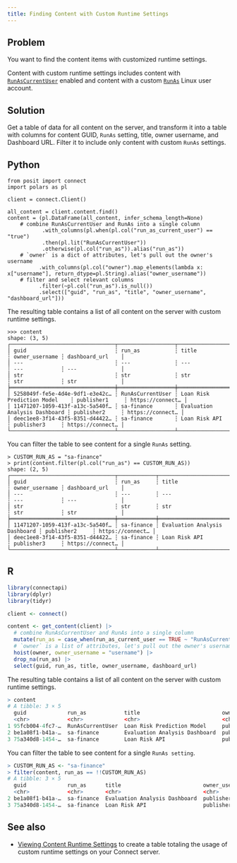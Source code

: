 ```yaml
---
title: Finding Content with Custom Runtime Settings
---
```


## Problem

You want to find the content items with customized runtime settings.

:::{.callout-note}
Content with custom runtime settings includes content with [`RunAsCurrentUser`](https://docs.posit.co/connect/admin/process-management/#runas-current) enabled and content with a custom [`RunAs`](https://docs.posit.co/connect/admin/process-management/#runas) Linux user account.
:::

## Solution

Get a table of data for all content on the server, and transform it into a table with columns for content GUID, `RunAs` setting, title, owner username, and Dashboard URL. Filter it to include only content with custom `RunAs` settings.

:::{.panel-tabset group="language"}

## Python

```.python
from posit import connect
import polars as pl

client = connect.Client()

all_content = client.content.find()
content = (pl.DataFrame(all_content, infer_schema_length=None)
    # combine RunAsCurrentUser and RunAs into a single column
           .with_columns(pl.when(pl.col("run_as_current_user") == "true")
           .then(pl.lit("RunAsCurrentUser"))
           .otherwise(pl.col("run_as")).alias("run_as"))
    # `owner` is a dict of attributes, let's pull out the owner's username
          .with_columns(pl.col("owner").map_elements(lambda x: x["username"], return_dtype=pl.String).alias("owner_username"))
    # filter and select relevant columns
          .filter(~pl.col("run_as").is_null())
          .select(["guid", "run_as", "title", "owner_username", "dashboard_url"]))
```

The resulting table contains a list of all content on the server with custom runtime settings.


```.python
>>> content
shape: (3, 5)
┌─────────────────────────────────┬──────────────────┬───────────────────────────────┬────────────────┬──────────────────┐
│ guid                            ┆ run_as           ┆ title                         ┆ owner_username ┆ dashboard_url    │
│ ---                             ┆ ---              ┆ ---                           ┆ ---            ┆ ---              │
│ str                             ┆ str              ┆ str                           ┆ str            ┆ str              │
╞═════════════════════════════════╪══════════════════╪═══════════════════════════════╪════════════════╪══════════════════╡
│ 5258049f-fe5e-4d4e-9df1-e3e42c… ┆ RunAsCurrentUser ┆ Loan Risk Prediction Model    ┆ publisher1     ┆ https://connect… │
│ 11471207-1059-413f-a13c-5a540f… ┆ sa-finance       ┆ Evaluation Analysis Dashboard ┆ publisher2     ┆ https://connect… │
│ deec1ee8-3f14-43f5-8351-d44422… ┆ sa-finance       ┆ Loan Risk API                 ┆ publisher3     ┆ https://connect… │
└─────────────────────────────────┴──────────────────┴───────────────────────────────┴────────────────┴──────────────────┘
```

You can filter the table to see content for a single `RunAs` setting.

```.python
> CUSTOM_RUN_AS = "sa-finance"
> print(content.filter(pl.col("run_as") == CUSTOM_RUN_AS))
shape: (2, 5)
┌─────────────────────────────────┬────────────┬───────────────────────────────┬────────────────┬──────────────────┐
│ guid                            ┆ run_as     ┆ title                         ┆ owner_username ┆ dashboard_url    │
│ ---                             ┆ ---        ┆ ---                           ┆ ---            ┆ ---              │
│ str                             ┆ str        ┆ str                           ┆ str            ┆ str              │
╞═════════════════════════════════╪════════════╪═══════════════════════════════╪════════════════╪══════════════════╡
│ 11471207-1059-413f-a13c-5a540f… ┆ sa-finance ┆ Evaluation Analysis Dashboard ┆ publisher2     ┆ https://connect… │
│ deec1ee8-3f14-43f5-8351-d44422… ┆ sa-finance ┆ Loan Risk API                 ┆ publisher3     ┆ https://connect… │
└─────────────────────────────────┴────────────┴───────────────────────────────┴────────────────┴──────────────────┘
```

## R

```.r
library(connectapi)
library(dplyr)
library(tidyr)

client <- connect()

content <- get_content(client) |>
  # combine RunAsCurrentUser and RunAs into a single column
  mutate(run_as = case_when(run_as_current_user == TRUE ~ "RunAsCurrentUser", .default = run_as)) |>
  # `owner` is a list of attributes, let's pull out the owner's username
  hoist(owner, owner_username = "username") |>
  drop_na(run_as) |>
  select(guid, run_as, title, owner_username, dashboard_url)
```

The resulting table contains a list of all content on the server with custom runtime settings.

```.r
> content
# A tibble: 3 × 5
  guid             run_as            title                          owner_username dashboard_url
  <chr>            <chr>             <chr>                          <chr>          <chr>
1 95fcb004-4fc7-…  RunAsCurrentUser  Loan Risk Prediction Model     publisher1     https://connect…
2 be1a08f1-b41a-…  sa-finance        Evaluation Analysis Dashboard  publisher3     https://connect…
3 75a340d8-1454-…  sa-finance        Loan Risk API                  publisher3     https://connect…
```

You can filter the table to see content for a single `RunAs setting`.

```.r
> CUSTOM_RUN_AS <- "sa-finance"
> filter(content, run_as == !!CUSTOM_RUN_AS)
# A tibble: 3 × 5
  guid             run_as      title                          owner_username dashboard_url
  <chr>            <chr>       <chr>                          <chr>          <chr>
2 be1a08f1-b41a-…  sa-finance  Evaluation Analysis Dashboard  publisher3     https://connect…
3 75a340d8-1454-…  sa-finance  Loan Risk API                  publisher3     https://connect…
```

:::

## See also

- [Viewing Content Runtime Settings](../viewing-content-runtime-settings/index.qmd) to create a table totaling the usage of custom runtime settings on your Connect server.
